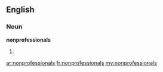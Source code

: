 ==English==

===Noun===
'''nonprofessionals'''

# {{plural of|[[nonprofessional]]}}

[[ar:nonprofessionals]]
[[fr:nonprofessionals]]
[[my:nonprofessionals]]